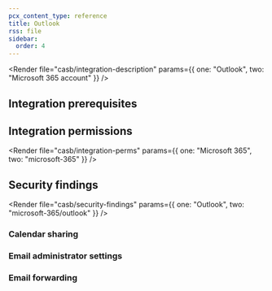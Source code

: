 ```yaml
---
pcx_content_type: reference
title: Outlook
rss: file
sidebar:
  order: 4
---
```



<Render
  file="casb/integration-description"
  params={{ one: "Outlook", two: "Microsoft 365 account" }}
/>

## Integration prerequisites

<Render file="casb/microsoft/m365-prereqs" />

## Integration permissions

<Render
  file="casb/integration-perms"
  params={{ one: "Microsoft 365", two: "microsoft-365" }}
/>

## Security findings

<Render
  file="casb/security-findings"
  params={{ one: "Outlook", two: "microsoft-365/outlook" }}
/>

### Calendar sharing

<Render file="casb/microsoft/calendar-sharing" />

### Email administrator settings

<Render file="casb/microsoft/email-admin-settings" />

### Email forwarding

<Render file="casb/microsoft/email-forwarding" />
